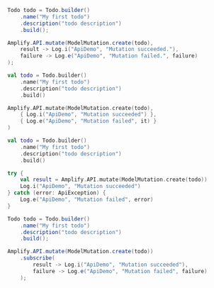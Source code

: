 <BlockSwitcher>
<Block name="Java">

```java
Todo todo = Todo.builder()
    .name("My first todo")
    .description("todo description")
    .build();

Amplify.API.mutate(ModelMutation.create(todo),
    result -> Log.i("ApiDemo", "Mutation succeeded."),
    failure -> Log.e("ApiDemo", "Mutation failed.", failure)
);
```

</Block>
<Block name="Kotlin - Callbacks">

```kotlin
val todo = Todo.builder()
    .name("My first todo")
    .description("todo description")
    .build()

Amplify.API.mutate(ModelMutation.create(todo),
    { Log.i("ApiDemo", "Mutation succeeded") },
    { Log.e("ApiDemo", "Mutation failed", it) }
)
```

</Block>
<Block name="Kotlin - Coroutines (Beta)">

```kotlin
val todo = Todo.builder()
    .name("My first todo")
    .description("todo description")
    .build()

try {
    val result = Amplify.API.mutate(ModelMutation.create(todo))
    Log.i("ApiDemo", "Mutation succeeded") 
} catch (error: ApiException) {
    Log.e("ApiDemo", "Mutation failed", error) 
}
```

</Block>
<Block name="RxJava">

```java
Todo todo = Todo.builder()
    .name("My first todo")
    .description("todo description")
    .build();

Amplify.API.mutate(ModelMutation.create(todo))
    .subscribe(
        result -> Log.i("ApiDemo", "Mutation succeeded"),
        failure -> Log.e("ApiDemo", "Mutation failed", failure)
    );
```

</Block>
</BlockSwitcher>
